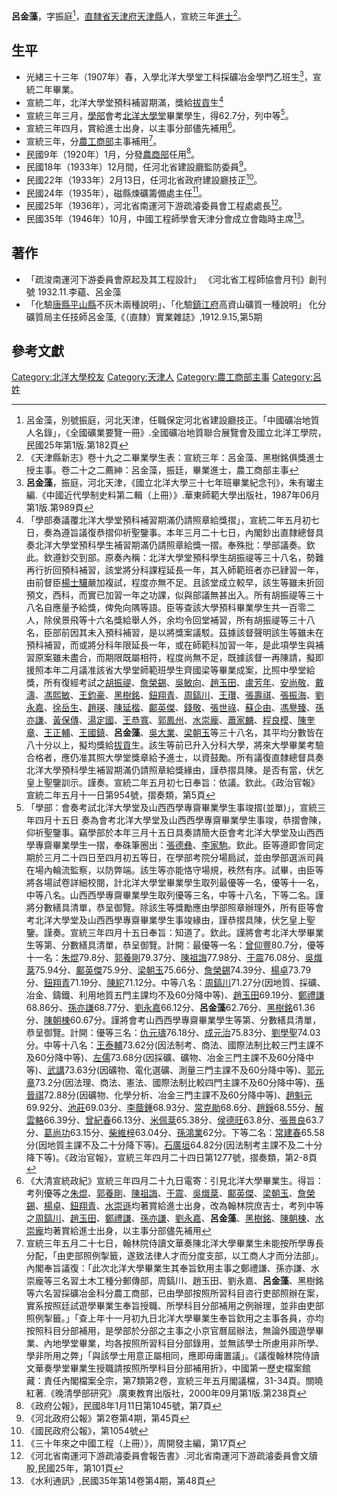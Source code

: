 {{明清人物信息框
| 姓名 = 呂金藻
| 原名 =
| 圖片名稱= 呂金藻.jpg 
| 圖片大小 = 220px
| 圖片說明 =  
| 最高職務 = 農工商部主事<ref>《宣統四年職官錄》，內閣印鑄局編印，農工商部，第4頁</ref>
| 國家 = 大清
| 爵位 =
| 籍貫 = [[直隸省|直隸省]][[天津府|天津府]][[天津縣|天津縣]]
| 族裔 =  
| 旗籍 =  
| 字號 = 字振庭
| 諡號 = 
| 出生日期 = 
| 出生地點 = 
| 逝世日期 =  
| 逝世地點 = 
| 墓葬 = 
| 配偶 =  
| 親屬 =   
| 出身 = 
* 宣統三年進士出身
| 經歷 = 
| 著作 =  《 》
*
*
*
}}

'''呂金藻'''{{BD|？年||？年||catIdx=L呂金藻}}，字振庭<ref>呂金藻，別號振庭，河北天津，任職保定河北省建設廳技正。「中國礦冶地質人名錄」，《全國礦業要覽一冊》.全國礦冶地質聯合展覽會及國立北洋工學院，民國25年第1版.第182頁</ref>，[[直隸省|直隸省]][[天津府|天津府]][[天津縣|天津縣]]人，宣統三年[[進士|進士]]<ref>《天津縣新志》卷十九之二畢業學生表：宣統三年：呂金藻、黑樹銘俱獎進士授主事。卷二十之二薦紳：呂金藻，振廷，畢業進士，農工商部主事</ref>。

== 生平 ==
* 光緒三十三年（1907年）春，入學北洋大學堂工科採礦冶金學門乙班生<ref>'''呂金藻'''，振庭，河北天津，《國立北洋大學三十七年班畢業紀念刊》，朱有瓛主編.《中國近代學制史料第二輯（上冊）》.華東師範大學出版社，1987年06月第1版.第989頁</ref>，宣統二年畢業。
* 宣統二年，北洋大學堂預科補習期滿，獎給[[拔貢|拔貢]]生<ref>「學部奏議覆北洋大學堂預科補習期滿仍請照章給獎摺」，宣統二年五月初七日，奏為遵旨議復恭摺仰祈聖鑒事。本年三月二十七日，內閣鈔出直隸總督具奏北洋大學堂預科學生補習期滿仍請照章給獎一摺。奉殊批：學部議奏。欽此。欽遵鈔交到部。原奏內稱：北洋大學堂預科學生胡振禔等三十八名，勢難再行折回預科補習，該堂將分科課程延長一年，其入師範班者亦已肄習一年，由前督臣[[楊士驤|楊士驤]]嚴加複試，程度亦無不足。且該堂成立較早，該生等雖未折回預文，西科，而實已加習一年之功課，似與部議無甚出入。所有胡振禔等三十八名自應量予給獎，俾免向隅等語。臣等查該大學預科畢業學生共一百零二人，除侯景飛等十六名獎給舉人外，余均令回堂補習，所有胡振禔等三十八名，臣部前因其未入預科補習，是以將獎案議駁。茲據該督聲明該生等雖未在預科補習，而或將分科年限延長一年，或在師範科加習一年，是此項學生與補習原案雖未盡合，而期限既屬相符，程度尚無不足，既據該督一再陳請，擬即援照本年二月議准該省大學堂師範班學生齊國梁等畢業成案，比照中學堂給獎，所有復經考試之[[胡振禔|胡振禔]]、[[詹榮錫|詹榮錫]]、[[吳敏向|吳敏向]]、[[趙玉田|趙玉田]]、[[盧芳年|盧芳年]]、[[安尚敬|安尚敬]]、[[戴濤|戴濤]]、[[馮熙敏|馮熙敏]]、[[王鈞豪|王鈞豪]]、[[黑樹銘|黑樹銘]]、[[鈕翔青|鈕翔青]]、[[周鎬川|周鎬川]]、[[王瓚|王瓚]]、[[張壽祺|張壽祺]]、[[張振海|張振海]]、[[劉永嘉|劉永嘉]]、[[徐岳生|徐岳生]]、[[趙瑛|趙瑛]]、[[陳延楷|陳延楷]]、[[鄺英傑|鄺英傑]]、[[錢敬|錢敬]]、[[張世祿|張世祿]]、[[蘇企由|蘇企由]]、[[馮譽臻|馮譽臻]]、[[孫亦謙|孫亦謙]]、[[黃保傳|黃保傳]]、[[湯定國|湯定國]]、[[王恭寬|王恭寬]]、[[郭鳳州|郭鳳州]]、[[水崇龐|水崇龐]]、[[蕭家麟|蕭家麟]]、[[程良模|程良模]]、[[陳奎章|陳奎章]]、[[王正輔|王正輔]]、[[王國鎮|王國鎮]]、'''呂金藻'''、[[吳大業|吳大業]]、[[梁朝玉|梁朝玉]]等三十八名，其平均分數皆在八十分以上，擬均獎給[[拔貢|拔貢]]生。該生等前已升入分科大學，將來大學畢業考驗合格者，應仍准其照大學堂獎章給予進士，以資鼓勵。所有議復直隸總督具奏北洋大學預科學生補習期滿仍請照章給獎緣由，謹恭摺具陳。是否有當，伏乞皇上聖鑒訓示。謹奏。宣統二年五月初七日奉旨：依議。欽此。《政治官報》宣統二年五月十一日第954號，摺奏類，第5頁</ref>
* 宣統三年三月，[[學部|學部]]會考[[北洋大學堂|北洋大學堂]]畢業學生，得62.7分，列中等<ref>「學部：會奏考試北洋大學堂及山西西學專齋畢業學生事竣摺(並單)」，宣統三年四月十五日 奏為會考北洋大學堂及山西西學專齋畢業學生事竣，恭摺會陳，仰祈聖鑒事。竊學部於本年三月十五日具奏請簡大臣會考北洋大學堂及山西西學專齋畢業學生一摺，奉硃筆圈出：[[張德彝|張德彝]]、[[李家駒|李家駒]]。欽此。臣等遵即會同定期於三月二十四日至四月初五等日，在學部考院分場扃試，並由學部選派司員在場內輪流監察，以防弊端。該生等亦能恪守場規，秩然有序。試畢，由臣等將各場試卷詳細校閱，計北洋大學堂畢業學生取列最優等一名，優等十一名，中等八名。山西西學專齋畢業學生取列優等三名，中等十八名，下等二名。謹將分數繕具清單，恭呈御覽。除該生等獎勵應由學部照章辦理外，所有臣等會考北洋大學堂及山西西學專齋畢業學生事竣緣由，謹恭摺具陳，伏乞皇上聖鑒。謹奏。宣統三年四月十五日奉旨：知道了。欽此。謹將會考北洋大學畢業生等第、分數繕具清單，恭呈御覽。計開：最優等一名：[[曾仰豐|曾仰豐]]80.7分，優等十一名：[[朱焜|朱焜]]79.8分、[[郭養剛|郭養剛]]79.37分、[[陳祖誨|陳祖誨]]77.98分、[[于震_(宣統進士)|于震]]76.08分、[[吳熾棻|吳熾棻]]75.94分、[[鄺英傑|鄺英傑]]75.9分、[[梁朝玉|梁朝玉]]75.66分、[[詹榮錫|詹榮錫]]74.39分、[[楊卓_(宣統進士)|楊卓]]73.79分、[[鈕翔青|鈕翔青]]71.19分、[[陳紽|陳紽]]71.12分。中等八名：[[周鎬川|周鎬川]]71.27分(因地質、採礦、冶金、鑄鐵、利用地質五門主課均不及60分降中等)、[[趙玉田|趙玉田]]69.19分、[[鄭禮謙|鄭禮謙]]68.86分、[[孫亦謙|孫亦謙]]68.77分、[[劉永嘉|劉永嘉]]66.12分、'''呂金藻'''62.76分、[[黑樹銘|黑樹銘]]61.36分、[[陳朝棟|陳朝棟]]60.67分。謹將會考山西西學專齋畢業學生等第、分數繕具清單，恭呈御覽。計開：優等三名：[[仇元璹|仇元璹]]76.18分、[[成元治|成元治]]75.83分、[[劉學聖|劉學聖]]74.03分。中等十八名：[[王泰輔|王泰輔]]73.62分(因法制考、商法、國際法制比較三門主課不及60分降中等)、[[左儒|左儒]]73.68分(因採礦、礦物、冶金三門主課不及60分降中等)、[[武講|武講]]73.63分(因礦物、電化選礦、測量三門主課不及60分降中等)、[[郭元章|郭元章]]73.2分(因法理、商法、憲法、國際法制比較四門主課不及60分降中等)、[[孫晉祺|孫晉祺]]72.88分(因礦物、化學分析、冶金三門主課不及60分降中等)、[[趙魁元|趙魁元]]69.92分、[[池莊|池莊]]69.03分、[[李蔭鍾|李蔭鍾]]68.93分、[[常克勛|常克勛]]68.6分、[[趙錚|趙錚]]68.55分、[[解雲輅|解雲輅]]66.39分、[[曾紀春|曾紀春]]66.13分、[[米佩棻|米佩棻]]65.38分、[[侯德旺|侯德旺]]63.8分、[[張景良|張景良]]63.7分、[[葛尚功|葛尚功]]63.15分、[[柴維梓|柴維梓]]63.04分、[[孫鴻業|孫鴻業]]62分。下等二名：[[常建春|常建春]]65.58分(因地質主課不及二十分降下等)。[[石廣垣|石廣垣]]64.82分(因法制考主課不及二十分降下等)。《政治官報》，宣統三年四月二十四日第1277號，摺奏類，第2-8頁</ref>。
* 宣統三年四月，賞給進士出身，以主事分部儘先補用<ref>《大清宣統政紀》宣統三年四月二十九日電寄：引見北洋大學畢業生。得旨：考列優等之[[朱焜|朱焜]]、[[郭養剛|郭養剛]]、[[陳祖誨|陳祖誨]]、[[于震_(宣統進士)|于震]]、[[吳熾棻|吳熾棻]]、[[鄺英傑|鄺英傑]]、[[梁朝玉|梁朝玉]]、[[詹榮錫|詹榮錫]]、[[楊卓_(宣統進士)|楊卓]]、[[鈕翔青|鈕翔青]]、[[水崇遜|水崇遜]]均著賞給進士出身，改為翰林院庶吉士，考列中等之[[周鎬川|周鎬川]]、[[趙玉田|趙玉田]]、[[鄭禮謙|鄭禮謙]]、[[孫亦謙|孫亦謙]]、[[劉永嘉|劉永嘉]]、'''呂金藻'''、[[黑樹銘|黑樹銘]]、[[陳朝棟|陳朝棟]]、[[水崇龐|水崇龐]]均著賞給進士出身，以主事分部儘先補用</ref>。
* 宣統三年，分[[農工商部|農工商部]]主事補用<ref>宣統三年五月二十七日，翰林院侍讀文華奏陳北洋大學畢業生未能按所學專長分配，「由吏部照例掣籤，遂致法律人才而分度支部，以工商人才而分法部」。內閣奉旨議復：「此次北洋大學畢業生其奉旨欽用主事之鄭禮謙、孫亦謙、水崇龐等三名習土木工種分郵傳部，周鎬川、趙玉田、劉永嘉、'''呂金藻'''、黑樹銘等六名習採礦冶金科分農工商部，已由學部按照所習科目咨行吏部照辦在案，實系按照廷試遊學畢業生奉旨授職、所學科目分部補用之例辦理，並非由吏部照例掣籤。」「查上年十一月初九日北洋大學畢業生奉旨欽用之主事各員，亦均按照科目分部補用，是學部於分部之主事之小京官曆屆辦法，無論外國遊學畢業、內地學堂畢業，均各按照所習科目分部錄用，並無該學士所慮用非所學、學非所用之弊」「與該學士用意正屬相同，應即毋庸置議」。《議復翰林院侍讀文華奏學堂畢業生授職請按照所學科目分部補用折》，中國第一歷史檔案館藏：責任內閣檔案全宗，第7類第2卷，宣統三年五月閣議檔，31-34頁。關曉紅著.《晚清學部研究》.廣東教育出版社，2000年09月第1版.第238頁</ref>。
* 民國9年（1920年）1月，分發[[農商部|農商部]]任用<ref>《政府公報》，民國8年1月11日第1045號，第7頁</ref>。
* 民國18年（1933年）12月間，任河北省建設廳監防委員<ref>《河北政府公報》第2卷第4期，第45頁</ref>。
* 民國22年（1933年）2月13日，任河北省政府建設廳技正<ref>《國民政府公報》，第1054號</ref>。
* 民國24年（1935年），磁縣煉礦籌備處主任<ref>《三十年來之中國工程（上冊）》，周開發主編，第17頁</ref>。
* 民國25年（1936年），河北省南運河下游疏濬委員會工程處處長<ref>《河北省南運河下游疏濬委員會報告書》.河北省南運河下游疏濬委員會文牘股,民國25年，第101頁</ref>。
* 民國35年（1946年）10月，中國工程師學會天津分會成立會臨時主席<ref>《水利通訊》,民國35年第14卷第4期，第48頁</ref>。

== 著作 ==
* 「疏浚南運河下游委員會原起及其工程設計」 《河北省工程師協會月刊》創刊號 1932.11.李蘊、呂金藻
* 「化驗[[唐縣|唐縣]][[平山縣|平山縣]]不灰木兩種說明」、「化驗[[鎮江府|鎮江府]]高資山礦質一種說明」 化分礦質局主任技師呂金藻,《（直隸）實業雜誌》,1912.9.15,第5期

==參考文獻==
{{Reflist|1}}

{{宣統三年游學畢業進士}}
{{DEFAULTSORT:L呂金藻}}
[[Category:北洋大學校友|Category:北洋大學校友]]
[[Category:天津人|Category:天津人]]
[[Category:農工商部主事|Category:農工商部主事]]
[[Category:呂姓|Category:呂姓]]